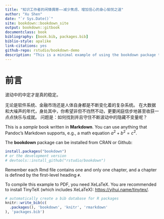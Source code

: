```yaml
--- 
title: "知识工作者的闲情偶寄——减少焦虑、增加信心的身心愉悦之道"
author: "Xu Shen"
date: "`r Sys.Date()`"
site: bookdown::bookdown_site
output: bookdown::gitbook
documentclass: book
bibliography: [book.bib, packages.bib]
biblio-style: apalike
link-citations: yes
github-repo: rstudio/bookdown-demo
description: "This is a minimal example of using the bookdown package to write a book. The output format for this example is bookdown::gitbook."
---
```


# 前言

波动中的中定才是真的稳定。

无论是软件系统、金融市场还是人体自身都是不断变化着的复杂系统。
在大数据和大噪声的年代，身处其中，你希望非但不岿然不动，更要闲庭信步地甚至收获一点点快乐与成就。
问题是：如何找到并且守住不断波动中的隐藏不变量呢？

This is a _sample_ book written in **Markdown**. You can use anything that Pandoc's Markdown supports, e.g., a math equation $a^2 + b^2 = c^2$.

The **bookdown** package can be installed from CRAN or Github:

```r
install.packages("bookdown")
# or the development version
# devtools::install_github("rstudio/bookdown")
```

Remember each Rmd file contains one and only one chapter, and a chapter is defined by the first-level heading `#`.

To compile this example to PDF, you need XeLaTeX. You are recommended to install TinyTeX (which includes XeLaTeX): <https://yihui.name/tinytex/>.

```r
# automatically create a bib database for R packages
knitr::write_bib(c(
  .packages(), 'bookdown', 'knitr', 'rmarkdown'
), 'packages.bib')
```
